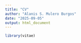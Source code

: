 ```yaml
---
title: "CV"
author: "Alanis S. Mulero Burgos"
date: "2025-09-05"
output: html_document
---
```


```r
library(vitae)
```

